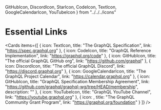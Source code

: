   GitHubIcon,
  DiscordIcon,
  StarIcon,
  CodeIcon,
  TextIcon,
  GoogleCalendarIcon,
  YouTubeIcon
} from "../../../icons"

# Essential Links

<Cards
  items={[
    {
      icon: TextIcon,
      title: "The GraphQL Specification",
      link: "https://spec.graphql.org"
    },
    {
      icon: CodeIcon,
      title: "GraphQL Reference Implementation",
      link: "https://graphql.org/code"
    },
    {
      icon: GitHubIcon,
      title: "The official GraphQL GitHub org",
      link: "https://github.com/graphql"
    },
    {
      icon: DiscordIcon,
      title: "The official GraphQL Discord",
      link: "https://discord.graphql.org"
    },
    {
      icon: GoogleCalendarIcon,
      title: "The GraphQL Project Calendar",
      link: "https://calendar.graphql.org"
    },
    {
      icon: GitHubIcon,
      title: "GraphQL Specification Membership Agreement",
      link: "https://github.com/graphql/graphql-wg/tree/HEAD/membership",
      description: ""
    },
    {
      icon: YouTubeIcon,
      title: "GraphQL YouTube Channel",
      link: "https://youtube.graphql.org"
    },
    {
      icon: <StarIcon className="fill-primary" />,
      title: "The GraphQL Community Grant Program",
      link: "https://graphql.org/foundation"
    }
  ]}
/>
